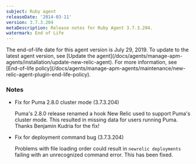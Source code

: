 ```yaml
---
subject: Ruby agent
releaseDate: '2014-03-11'
version: 3.7.3.204
metaDescription: Release notes for Ruby Agent 3.7.3.204.
watermark: End of Life
---
```


<Callout variant="important">
  The end-of-life date for this agent version is July 29, 2019. To update to the latest agent version, see [Update the agent](/docs/agents/manage-apm-agents/installation/update-new-relic-agent). For more information, see [End-of-life policy](/docs/agents/manage-apm-agents/maintenance/new-relic-agent-plugin-end-life-policy).
</Callout>

### Notes

* Fix for Puma 2.8.0 cluster mode (3.7.3.204)

  Puma's 2.8.0 release renamed a hook New Relic used to support Puma's cluster mode. This resulted in missing data for users running Puma. Thanks Benjamin Kudria for the fix!
* Fix for deployment command bug (3.7.3.204)

  Problems with file loading order could result in `newrelic deployments` failing with an unrecognized command error. This has been fixed.
